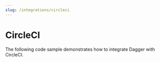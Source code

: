 ```yaml
---
slug: /integrations/circleci
---
```


# CircleCI

The following code sample demonstrates how to integrate Dagger with CircleCI.

```yaml title=".circleci/config.yml" file=./snippets/circle.yml
```
